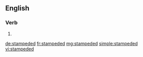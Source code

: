 ==English==

===Verb===
{{head|en|verb form}}

# {{en-past of|stampede}}

[[de:stampeded]]
[[fr:stampeded]]
[[mg:stampeded]]
[[simple:stampeded]]
[[vi:stampeded]]